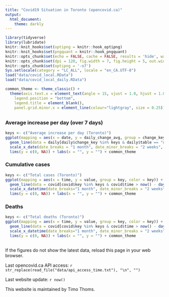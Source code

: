 ```yaml
---
title: "Covid19 Situation in Toronto (opencovid.ca)"
output:
  html_document:
    theme: darkly
---
```


```r
library(tidyverse)
library(lubridate)
knitr::knit_hooks$set(optipng = knitr::hook_optipng)
knitr::knit_hooks$set(pngquant = knitr::hook_pngquant)
knitr::opts_chunk$set(echo = FALSE, cache = FALSE, results = 'hide', warning = FALSE)
knitr::opts_chunk$set(dpi = 120, fig.width = 7, fig.height = 5, out.width = "100%", out.height = "100%")
knitr::opts_chunk$set(optipng = '-o7')
Sys.setlocale(category = "LC_ALL", locale = "en_CA.UTF-8")
load("data/covid_local.RData")
load("data/covid_local_daily.RData")
```

```r
common_theme <- theme_classic() +
  theme(axis.text.x = element_text(angle = 15, vjust = 1.0, hjust = 1.0),
    legend.position = "bottom",
    legend.title = element_blank(),
    panel.grid.minor.x = element_line(colour="lightgray", size = 0.25))
```

## {.tabset .tabset-fade .tabset-pills}

### Average increase per day (over 7 days)

```r
keys <- c("Average increase per day (Toronto)")
ggplot(mapping = aes(x = date, y = daily_change_avg, group = change_key, color = change_key)) +
  geom_line(data = daily[daily$change_key %in% keys & daily$table == "opencovid.ca", ]) +
  scale_x_date(date_breaks = "1 month", date_minor_breaks = "2 weeks", date_labels = "%b %Y") +
  lims(y = c(0, NA)) + labs(x = "", y = "") + common_theme
```

### Cumulative cases

```r
keys <- c("Total cases (Toronto)")
ggplot(mapping = aes(x = time, y = value, group = key, color = key)) +
  geom_line(data = covid[covid$key %in% keys & covid$time > now() - days(400) & covid$table == "opencovid.ca", ]) +
  scale_x_datetime(date_breaks="1 month", date_minor_breaks = "2 weeks", date_labels = "%b %Y") +
  lims(y = c(0, NA)) + labs(x = "", y = "") + common_theme
```

### Deaths
```r
keys <- c("Total deaths (Toronto)")
ggplot(mapping = aes(x = time, y = value, group = key, color = key)) +
  geom_line(data = covid[covid$key %in% keys & covid$time > now() - days(400) & covid$table == "opencovid.ca", ]) +
  scale_x_datetime(date_breaks="1 month", date_minor_breaks = "2 weeks", date_labels = "%b %Y") +
  lims(y = c(0, NA)) + labs(x = "", y = "") + common_theme
```

##  

If the figures do not show the latest data, reload this page in your web browser.

Last opencovid.ca API access: `r str_replace(read_file("data/api_access_time.txt"), "\n", "")`

Last website update: `r now()`

This website is maintained by Timo Thoms.
